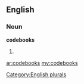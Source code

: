==English==

===Noun===
'''codebooks'''

# {{plural of|[[codebook]]}}

[[Category:English plurals]]

[[ar:codebooks]]
[[my:codebooks]]